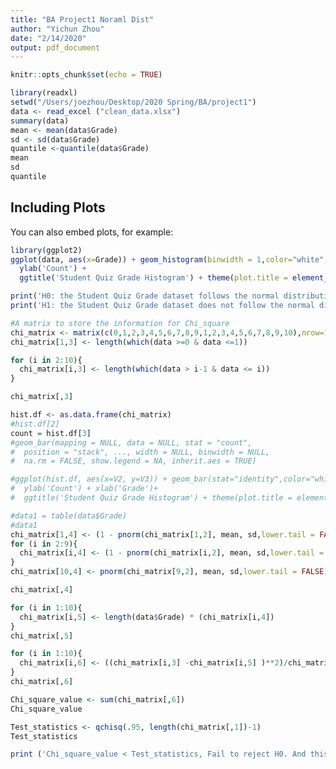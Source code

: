 ```yaml
---
title: "BA Project1 Noraml Dist"
author: "Yichun Zhou"
date: "2/14/2020"
output: pdf_document
---
```


```r
knitr::opts_chunk$set(echo = TRUE)
```

```r
library(readxl)
setwd("/Users/joezhou/Desktop/2020 Spring/BA/project1")
data <- read_excel ("clean_data.xlsx")
summary(data)
mean <- mean(data$Grade)
sd <- sd(data$Grade)
quantile <-quantile(data$Grade)
mean
sd
quantile
```

## Including Plots

You can also embed plots, for example:

```r
library(ggplot2)
ggplot(data, aes(x=Grade)) + geom_histogram(binwidth = 1,color="white", fill="lightblue") + 
  ylab('Count') + 
  ggtitle('Student Quiz Grade Histogram') + theme(plot.title = element_text(hjust = 0.5,size = 20))


```
```r
print('H0: the Student Quiz Grade dataset follows the normal distribution')
print('H1: the Student Quiz Grade dataset does not follow the normal distribution')

#A matrix to store the information for Chi_square
chi_matrix <- matrix(c(0,1,2,3,4,5,6,7,8,9,1,2,3,4,5,6,7,8,9,10),nrow=10,ncol=6)
chi_matrix[1,3] <- length(which(data >=0 & data <=1))

for (i in 2:10){
  chi_matrix[i,3] <- length(which(data > i-1 & data <= i))
}

chi_matrix[,3]

hist.df <- as.data.frame(chi_matrix)
#hist.df[2]
count = hist.df[3]
#geom_bar(mapping = NULL, data = NULL, stat = "count",
#  position = "stack", ..., width = NULL, binwidth = NULL,
#  na.rm = FALSE, show.legend = NA, inherit.aes = TRUE)

#ggplot(hist.df, aes(x=V2, y=V3)) + geom_bar(stat="identity",color="white", fill="lightblue") + 
#  ylab('Count') + xlab('Grade')+
#  ggtitle('Student Quiz Grade Histogram') + theme(plot.title = element_text(hjust = 0.5,size = 20))

```
```r
#data1 = table(data$Grade)
#data1
chi_matrix[1,4] <- (1 - pnorm(chi_matrix[1,2], mean, sd,lower.tail = FALSE))
for (i in 2:9){
  chi_matrix[i,4] <- (1 - pnorm(chi_matrix[i,2], mean, sd,lower.tail = FALSE) -( 1- pnorm(chi_matrix[i-1,2], mean, sd,lower.tail = FALSE)))
}
chi_matrix[10,4] <- pnorm(chi_matrix[9,2], mean, sd,lower.tail = FALSE)

chi_matrix[,4]
```
```r
for (i in 1:10){
  chi_matrix[i,5] <- length(data$Grade) * (chi_matrix[i,4])
}
chi_matrix[,5] 
```
```r
for (i in 1:10){
  chi_matrix[i,6] <- ((chi_matrix[i,3] -chi_matrix[i,5] )**2)/chi_matrix[i,5] 
}
chi_matrix[,6]

Chi_square_value <- sum(chi_matrix[,6])
Chi_square_value

Test_statistics <- qchisq(.95, length(chi_matrix[,1])-1)
Test_statistics

print ('Chi_square_value < Test_statistics, Fail to reject H0. And this dataset follows normal distribution.')
```

